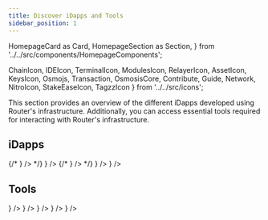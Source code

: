```yaml
---
title: Discover iDapps and Tools
sidebar_position: 1
---
```

  HomepageCard as Card,
  HomepageSection as Section,
} from '../../src/components/HomepageComponents';

  ChainIcon,
  IDEIcon,
  TerminalIcon,
  ModulesIcon,
  RelayerIcon,
  AssetIcon,
  KeysIcon,
  Osmojs,
  Transaction,
  OsmosisCore,
  Contribute,
  Guide,
  Network,
  NitroIcon,
  StakeEaseIcon,
  TagzzIcon
} from '../../src/icons';


This section provides an overview of the different iDapps developed using Router's infrastructure. Additionally, you can access essential tools required for interacting with Router's infrastructure.

 ## iDapps
   <Section>
              {/* <Card
                title="Ping Pong"
                description="A testnet iDapp using which you can transfer a simple message from one chain to another."
                to="https://pingpong.routerprotocol.com"
                icon={<Network />}
              /> */}
 <Card
    title="Nitro"
    description="An asset transfer dApp built using Router that facilitates seamless cross-chain swaps."
    to="https://app.routernitro.com"
    icon={<NitroIcon />}
  />
              {/* <Card
                title="Texchange"
                description="A testnet iDapp to exchange testnet tokens."
                to="https://texchange.routerprotocol.com"
                icon={<TerminalIcon />}
              /> */}
              <Card
                title="StakeEase"
                description="An omnichain restaking index and restaking aggregator."
                to="https://stakeease.com"
                icon={<StakeEaseIcon />}
              />
              <Card
                title="Tagzz"
                description="An omnichain identity / domain name service."
                to="https://tagzz.xyz"
                icon={<TagzzIcon />}
              />
  </Section>

   ## Tools
   <Section>
    <Card
                title="Router Explorer"
                description="A block explorer to monitor cross-chain transactions."
                to="https://routerscan.io/"
                icon={<IDEIcon />}
              />
              <Card
                title="Router Station"
                description="A tool to manage contract lifecycle-related processes on the Router Chain."
                to="https://station.routerprotocol.com/"
                icon={<Transaction />}
              />
              <Card
                title="Router Faucet"
                description="A platform for users to get Router testnet tokens."
                to="https://faucet.routerprotocol.com/"
                icon={<AssetIcon />}
              />
              <Card
                title="Router Hub"
                description="A platform for delegating ROUTE tokens to validators."
                to="https://hub.routerprotocol.com/"
                icon={<Contribute />}
              />
              <Card
                title="Router Intent Store"
                description="A place where developers can add their own intent adapters or explore existing ones."
                to="https://store.routerintents.com/"
                icon={<ModulesIcon />}
              />
  </Section>